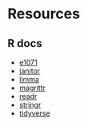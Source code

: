 # Resources {.unnumbered}

## R docs {#sec-rdocs}

- [e1071](https://cran.r-project.org/web/packages/e1071/e1071.pdf)
- [janitor](https://www.rdocumentation.org/packages/janitor/versions/2.1.0)
- [limma](https://www.bioconductor.org/packages/devel/bioc/vignettes/limma/inst/doc/usersguide.pdf)
- [magrittr](https://magrittr.tidyverse.org)
- [readr](https://readr.tidyverse.org)
- [stringr](https://www.rdocumentation.org/packages/stringr/versions/1.4.0)
- [tidyverse](https://www.tidyverse.org/packages/)